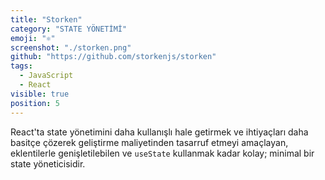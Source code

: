 ```yaml
---
title: "Storken"
category: "STATE YÖNETİMİ"
emoji: "⚛️"
screenshot: "./storken.png"
github: "https://github.com/storkenjs/storken"
tags:
  - JavaScript
  - React
visible: true
position: 5
---
```


React'ta state yönetimini daha kullanışlı hale getirmek ve ihtiyaçları daha basitçe çözerek geliştirme maliyetinden tasarruf etmeyi amaçlayan, eklentilerle genişletilebilen ve `useState` kullanmak kadar kolay; minimal bir state yöneticisidir.

